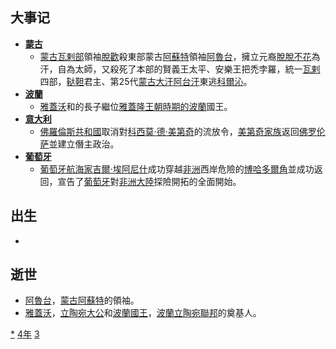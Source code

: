 {{yearTOC|1434|明'''[[宣德|宣德]]九年'''；越南'''[[紹平|紹平]]元年'''；日本'''[[永享|永享]]六年'''}}
== 大事记 ==
*'''[[蒙古|蒙古]]'''
**[[蒙古|蒙古]][[瓦剌部|瓦剌部]]領袖[[脫懽|脫歡]]殺東部蒙古[[阿蘇特|阿蘇特]]領袖[[阿魯台|阿魯台]]，擁立元裔[[脫脫不花|脫脫不花]]為汗，自為太師，又殺死了本部的賢義王太平、安樂王把禿孛羅，統一[[瓦剌|瓦剌]]四部，[[鞑靼_(蒙古)|鞑靼]]君主、第25代[[蒙古大汗|蒙古大汗]][[阿台_(可汗)|阿台汗]]東逃[[科爾沁|科爾沁]]。
*'''[[波蘭|波蘭]]'''
**[[雅蓋沃|雅蓋沃]]和{{Tsl|en|Sophia of Halshany|索菲婭}}的長子繼位[[雅蓋隆王朝時期的波蘭|雅蓋隆王朝時期的波蘭]]國王。
*'''[[意大利|意大利]]'''
**[[佛羅倫斯共和國|佛羅倫斯共和國]]取消對[[科西莫·德·美第奇|科西莫·德·美第奇]]的流放令，[[美第奇家族|美第奇家族]]返回[[佛罗伦萨|佛罗伦萨]]並建立僭主政治。
*'''[[葡萄牙|葡萄牙]]'''
**[[葡萄牙|葡萄牙]][[航海家|航海家]][[吉爾·埃阿尼什|吉爾·埃阿尼什]]成功穿越[[非洲|非洲]]西岸危險的[[博哈多爾角|博哈多爾角]]並成功返回，宣告了[[葡萄牙|葡萄牙]]對[[非洲大陸|非洲大陸]]探險開拓的全面開始。

== 出生 ==
*

== 逝世 ==
{{Wikisource year mention}}
*[[阿魯台|阿魯台]]，[[蒙古|蒙古]][[阿蘇特|阿蘇特]]的領袖。
*[[雅蓋沃|雅蓋沃]]，[[立陶宛大公國|立陶宛大公]]和[[波蘭國王|波蘭國王]]，[[波蘭立陶宛聯邦|波蘭立陶宛聯邦]]的奠基人。

[[Category:1434年|*]]
[[Category:1430年代|4年]]
[[Category:15世纪各年|3]]